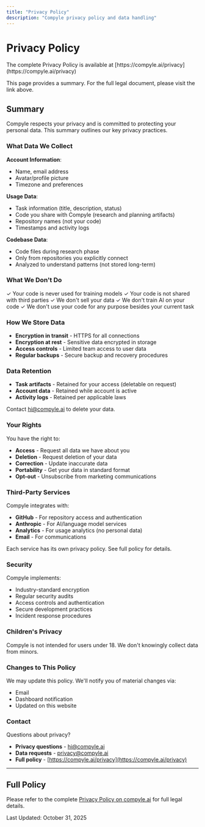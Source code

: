 ```yaml
---
title: "Privacy Policy"
description: "Compyle privacy policy and data handling"
---
```


# Privacy Policy

<Warning title="Full Policy Available Online">
  The complete Privacy Policy is available at [https://compyle.ai/privacy](https://compyle.ai/privacy)

  This page provides a summary. For the full legal document, please visit the link above.
</Warning>

## Summary

Compyle respects your privacy and is committed to protecting your personal data. This summary outlines our key privacy practices.

### What Data We Collect

**Account Information**:
- Name, email address
- Avatar/profile picture
- Timezone and preferences

**Usage Data**:
- Task information (title, description, status)
- Code you share with Compyle (research and planning artifacts)
- Repository names (not your code)
- Timestamps and activity logs

**Codebase Data**:
- Code files during research phase
- Only from repositories you explicitly connect
- Analyzed to understand patterns (not stored long-term)

### What We Don't Do

✓ Your code is never used for training models
✓ Your code is not shared with third parties
✓ We don't sell your data
✓ We don't train AI on your code
✓ We don't use your code for any purpose besides your current task

### How We Store Data

- **Encryption in transit** - HTTPS for all connections
- **Encryption at rest** - Sensitive data encrypted in storage
- **Access controls** - Limited team access to user data
- **Regular backups** - Secure backup and recovery procedures

### Data Retention

- **Task artifacts** - Retained for your access (deletable on request)
- **Account data** - Retained while account is active
- **Activity logs** - Retained per applicable laws

Contact [hi@compyle.ai](mailto:hi@compyle.ai) to delete your data.

### Your Rights

You have the right to:

- **Access** - Request all data we have about you
- **Deletion** - Request deletion of your data
- **Correction** - Update inaccurate data
- **Portability** - Get your data in standard format
- **Opt-out** - Unsubscribe from marketing communications

### Third-Party Services

Compyle integrates with:

- **GitHub** - For repository access and authentication
- **Anthropic** - For AI/language model services
- **Analytics** - For usage analytics (no personal data)
- **Email** - For communications

Each service has its own privacy policy. See full policy for details.

### Security

Compyle implements:

- Industry-standard encryption
- Regular security audits
- Access controls and authentication
- Secure development practices
- Incident response procedures

### Children's Privacy

Compyle is not intended for users under 18. We don't knowingly collect data from minors.

### Changes to This Policy

We may update this policy. We'll notify you of material changes via:
- Email
- Dashboard notification
- Updated on this website

### Contact

Questions about privacy?

- **Privacy questions** - [hi@compyle.ai](mailto:hi@compyle.ai)
- **Data requests** - [privacy@compyle.ai](mailto:privacy@compyle.ai)
- **Full policy** - [https://compyle.ai/privacy](https://compyle.ai/privacy)

---

## Full Policy

Please refer to the complete [Privacy Policy on compyle.ai](https://compyle.ai/privacy) for full legal details.

Last Updated: October 31, 2025
